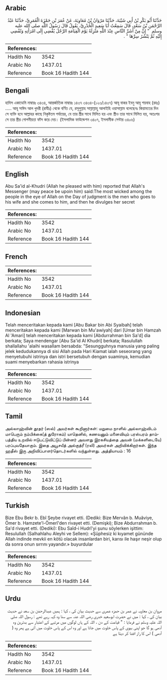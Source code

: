 ## Arabic


<div dir="rtl" lang="ar" style={{fontSize:'larger',backgroundColor:'#f8f9fa',padding:20}}>
حَدَّثَنَا أَبُو بَكْرِ بْنُ أَبِي شَيْبَةَ، حَدَّثَنَا مَرْوَانُ بْنُ مُعَاوِيَةَ، عَنْ عُمَرَ بْنِ حَمْزَةَ الْعُمَرِيِّ، حَدَّثَنَا عَبْدُ الرَّحْمَنِ بْنُ سَعْدٍ، قَالَ سَمِعْتُ أَبَا سَعِيدٍ الْخُدْرِيَّ، يَقُولُ قَالَ رَسُولُ اللَّهِ صلى الله عليه وسلم ‏ "‏ إِنَّ مِنْ أَشَرِّ النَّاسِ عِنْدَ اللَّهِ مَنْزِلَةً يَوْمَ الْقِيَامَةِ الرَّجُلَ يُفْضِي إِلَى امْرَأَتِهِ وَتُفْضِي إِلَيْهِ ثُمَّ يَنْشُرُ سِرَّهَا ‏"‏ ‏.‏
</div>
<div style={{backgroundColor:'#f8f9fa',padding:20, marginBottom: 10}}><table> <thead> <tr> <th>References:</th> <th></th> </tr> </thead> <tbody><tr><td>Hadith No</td><td>3542</td></tr><tr><td>Arabic No</td><td>1437.01</td></tr><tr><td>Reference</td><td>Book 16 Hadith 144</td></tr></tbody></table></div>

## Bengali


<div dir="ltr" lang="bn" style={{fontSize:'larger',backgroundColor:'#f8f9fa',padding:20}}>
হাদিস একাডেমি নাম্বারঃ ৩৪৩৪, আন্তর্জাতিক নাম্বারঃ ১৪৩৭ ৩৪৩৪-(১২৩/১৪৩৭) আবূ বাকর ইবনু আবূ শয়বাহ (রহঃ) ..... আবূ সাঈদ আল খুদরী (রাযীঃ) থেকে বর্ণিত যে, রসূলুল্লাহ সাল্লাল্লাহু আলাইহি ওয়াসাল্লাম বলেছেনঃ কিয়ামতের দিন সে ব্যক্তি হবে আল্লাহর কাছে নিকৃষ্টতম পর্যায়ের, যে তার স্ত্রীর সাথে মিলিত হয় এবং স্ত্রীও তার সাথে মিলিত হয়, অতঃপর সে তার স্ত্রীর গোপনীয়তা ফাঁস করে দেয়। (ইসলামিক ফাউন্ডেশন ৩৪০৭, ইসলামীক সেন্টার ৩৪০৬)
</div>
<div style={{backgroundColor:'#f8f9fa',padding:20, marginBottom: 10}}><table> <thead> <tr> <th>References:</th> <th></th> </tr> </thead> <tbody><tr><td>Hadith No</td><td>3542</td></tr><tr><td>Arabic No</td><td>1437.01</td></tr><tr><td>Reference</td><td>Book 16 Hadith 144</td></tr></tbody></table></div>

## English


<div dir="ltr" lang="en" style={{fontSize:'larger',backgroundColor:'#f8f9fa',padding:20}}>
Abu Sa'id al-Khudri (Allah he pleased with him) reported that Allah's Messenger (may peace be upoin him) said:The most wicked among the people in the eye of Allah on the Day of judgment is the men who goes to his wife and she comes to him, and then he divulges her secret
</div>
<div style={{backgroundColor:'#f8f9fa',padding:20, marginBottom: 10}}><table> <thead> <tr> <th>References:</th> <th></th> </tr> </thead> <tbody><tr><td>Hadith No</td><td>3542</td></tr><tr><td>Arabic No</td><td>1437.01</td></tr><tr><td>Reference</td><td>Book 16 Hadith 144</td></tr></tbody></table></div>

## French


<div dir="ltr" lang="fr" style={{fontSize:'larger',backgroundColor:'#f8f9fa',padding:20}}>

</div>
<div style={{backgroundColor:'#f8f9fa',padding:20, marginBottom: 10}}><table> <thead> <tr> <th>References:</th> <th></th> </tr> </thead> <tbody><tr><td>Hadith No</td><td>3542</td></tr><tr><td>Arabic No</td><td>1437.01</td></tr><tr><td>Reference</td><td>Book 16 Hadith 144</td></tr></tbody></table></div>

## Indonesian


<div dir="ltr" lang="id" style={{fontSize:'larger',backgroundColor:'#f8f9fa',padding:20}}>
Telah menceritakan kepada kami [Abu Bakar bin Abi Syaibah] telah menceritakan kepada kami [Marwan bin Mu'awiyah] dari [Umar bin Hamzah Al 'Amari] telah menceritakan kepada kami [Abdurrahman bin Sa'd] dia berkata; Saya mendengar [Abu Sa'id Al Khudri] berkata; Rasulullah shallallahu 'alaihi wasallam bersabda: "Sesungguhnya manusia yang paling jelek kedudukannya di sisi Allah pada Hari Kiamat ialah seseorang yang menyetubuhi istrinya dan istri bersetubuh dengan suaminya, kemudian suami menyebarkan rahasia istrinya
</div>
<div style={{backgroundColor:'#f8f9fa',padding:20, marginBottom: 10}}><table> <thead> <tr> <th>References:</th> <th></th> </tr> </thead> <tbody><tr><td>Hadith No</td><td>3542</td></tr><tr><td>Arabic No</td><td>1437.01</td></tr><tr><td>Reference</td><td>Book 16 Hadith 144</td></tr></tbody></table></div>

## Tamil


<div dir="ltr" lang="ta" style={{fontSize:'larger',backgroundColor:'#f8f9fa',padding:20}}>
அல்லாஹ்வின் தூதர் (ஸல்) அவர்கள் கூறினார்கள்: மறுமை நாளில் அல்லாஹ்விடம் மாபெரும் நம்பிக்கை(த் துரோகம்) யாதெனில், கணவனும் மனைவியும் பரஸ்பரம் தாம்பத்திய உறவில் ஈடுபட்டுவிட்டுப் பின்னர் அவளது இரகசியத்தை அவன் (மக்களிடையே) பரப்புவதேயாகும். இதை அபூசயீத் அல்குத்ரீ (ரலி) அவர்கள் அறிவிக்கிறார்கள். இந்த ஹதீஸ் இரு அறிவிப்பாளர்தொடர்களில் வந்துள்ளது. அத்தியாயம் : 16
</div>
<div style={{backgroundColor:'#f8f9fa',padding:20, marginBottom: 10}}><table> <thead> <tr> <th>References:</th> <th></th> </tr> </thead> <tbody><tr><td>Hadith No</td><td>3542</td></tr><tr><td>Arabic No</td><td>1437.01</td></tr><tr><td>Reference</td><td>Book 16 Hadith 144</td></tr></tbody></table></div>

## Turkish


<div dir="ltr" lang="tr" style={{fontSize:'larger',backgroundColor:'#f8f9fa',padding:20}}>
Bize Ebu Bekr b. Ebî Şeybe rivayet etti. (Dediki: Bize Mervân b. Muâviye, Ömer b. Hamzete'l-Ömerî'den rivayet etti. (Demişki); Bize Abdurrahman b. Sa'd rivayet etti. (Dediki): Ebu Saîd-i Hudrî'yi şunu söylerken işittim: Resulullah (Salhahlahu Aleyhi ve Sellem): «Şüphesiz ki kıyamet gününde Allah indinde mevkii en kötü olacak insanlardan biri, karısı ile haşır neşir olup da sonra onun sırrını yayandır.» buyurdular
</div>
<div style={{backgroundColor:'#f8f9fa',padding:20, marginBottom: 10}}><table> <thead> <tr> <th>References:</th> <th></th> </tr> </thead> <tbody><tr><td>Hadith No</td><td>3542</td></tr><tr><td>Arabic No</td><td>1437.01</td></tr><tr><td>Reference</td><td>Book 16 Hadith 144</td></tr></tbody></table></div>

## Urdu


<div dir="rtl" lang="ur" style={{fontSize:'larger',backgroundColor:'#f8f9fa',padding:20}}>
مروان بن معاویہ نے عمر بن حمزہ عمری سے حدیث بیان کی ، کہا : ہمیں عبدالرحمٰن بن سعد نے حدیث بیان کی ، کہا : میں نے حضرت ابوسعید خدری رضی اللہ عنہ سے سنا وہ کہہ رہے تھے : رسول اللہ صلی اللہ علیہ وسلم نے فرمایا : " قیامت کے دن ، اللہ کے ہاں لوگوں میں مرتبے کے اعتبار سے بدترین وہ آدمی ہو گا جو اپنی بیوی کے پاس خلوت میں جاتا ہے اور وہ اس کے پاس خلوت میں آتی ہے پھر وہ ( آدمی ) اس کا راز افشا کر دیتا ہے
</div>
<div style={{backgroundColor:'#f8f9fa',padding:20, marginBottom: 10}}><table> <thead> <tr> <th>References:</th> <th></th> </tr> </thead> <tbody><tr><td>Hadith No</td><td>3542</td></tr><tr><td>Arabic No</td><td>1437.01</td></tr><tr><td>Reference</td><td>Book 16 Hadith 144</td></tr></tbody></table></div>